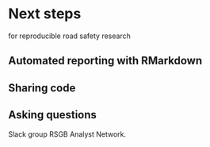 # Next steps

 for reproducible road safety research


## Automated reporting with RMarkdown

## Sharing code



## Asking questions


Slack group RSGB Analyst Network.
